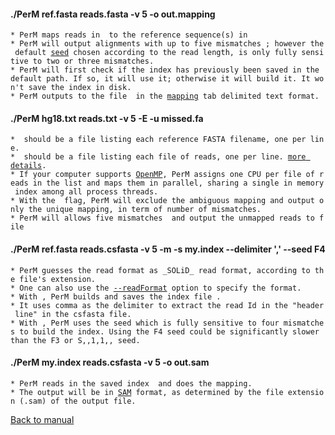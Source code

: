 ====./PerM ref.fasta reads.fasta -v 5 -o out.mapping ====
 * PerM maps reads in {{{reads.fasta}}} to the reference sequence(s) in {{{ref.fasta}}}
 * PerM will output alignments with up to five mismatches {{{-v 5}}}; however the default [http://code.google.com/p/perm/wiki/Algorithms seed] chosen according to the read length, is only fully sensitive to two or three mismatches. 
 * PerM will first check if the index has previously been saved in the default path. If so, it will use it; otherwise it will build it. It won't save the index in disk. 
 * PerM outputs to the file {{{out.mapping}}} in the [http://code.google.com/p/perm/wiki/Output mapping] tab delimited text format. 

====./PerM hg18.txt reads.txt -v 5 -E -u missed.fa ====
 * {{{hg18.txt}}} should be a file listing each reference FASTA filename, one per line.
 * {{{reads.txt}}} should be a file listing each file of reads, one per line. [http://code.google.com/p/perm/wiki/Input more details]. 
 * If your computer supports [http://openmp.org/wp/ OpenMP], PerM assigns one CPU per file of reads in the list and maps them in parallel, sharing a single in memory index among all process threads.
 * With the {{{-E}}} flag, PerM will exclude the ambiguous mapping and output only the unique mapping, in term of number of mismatches. 
 * PerM will allows five mismatches {{{-v 5}}} and output the unmapped reads to file {{{missed.fa}}}

====./PerM ref.fasta reads.csfasta -v 5 -m -s my.index --delimiter ',' --seed F4 ====
 * PerM guesses the read format as _SOLiD_ read format, according to the file's extension. 
 * One can also use the [http://code.google.com/p/perm/wiki/Manual --readFormat] option to specify the format. 
 * With {{{-m -s my.index}}}, PerM builds and saves the index file {{{my.index}}}. 
 * It uses comma as the delimiter to extract the read Id in the "header line" in the csfasta file. 
 * With {{{--seed F4}}}, PerM uses the seed which is fully sensitive to four mismatches to build the index. Using the F4 seed could be significantly slower than the F3 or S,,1,1,, seed. 

====./PerM my.index reads.csfasta -v 5 -o out.sam ====
 * PerM reads in the saved index {{{my.index}}} and does the mapping. 
 * The output will be in [http://samtools.sourceforge.net/ SAM] format, as determined by the file extension (.sam) of the output file. 
[http://code.google.com/p/perm/wiki/Manual Back to manual]